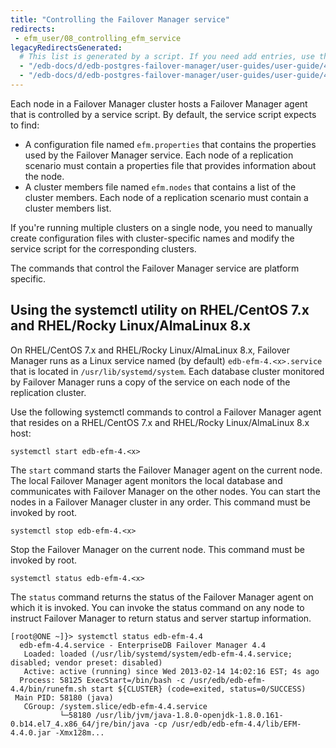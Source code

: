 ```yaml
---
title: "Controlling the Failover Manager service"
redirects: 
 - efm_user/08_controlling_efm_service
legacyRedirectsGenerated:
  # This list is generated by a script. If you need add entries, use the `legacyRedirects` key.
  - "/edb-docs/d/edb-postgres-failover-manager/user-guides/user-guide/4.0/controlling_efm_service.html"
  - "/edb-docs/d/edb-postgres-failover-manager/user-guides/user-guide/4.1/controlling_efm_service.html"
---
```


<div id="controlling_efm_service" class="registered_link"></div>

Each node in a Failover Manager cluster hosts a Failover Manager agent that is controlled by a service script. By default, the service script expects to find:

-   A configuration file named `efm.properties` that contains the properties used by the Failover Manager service. Each node of a replication scenario must contain a properties file that provides information about the node.
-   A cluster members file named `efm.nodes` that contains a list of the cluster members. Each node of a replication scenario must contain a cluster members list.

If you're running multiple clusters on a single node, you need to manually create configuration files with cluster-specific names and modify the service script for the corresponding clusters.

The commands that control the Failover Manager service are platform specific.

<div id="service_utility" class="registered_link"></div>

## Using the systemctl utility on RHEL/CentOS 7.x and RHEL/Rocky Linux/AlmaLinux 8.x

On RHEL/CentOS 7.x and RHEL/Rocky Linux/AlmaLinux 8.x, Failover Manager runs as a Linux service named (by default) `edb-efm-4.<x>.service` that is located in `/usr/lib/systemd/system`. Each database cluster monitored by Failover Manager runs a copy of the service on each node of the replication cluster.

Use the following systemctl commands to control a Failover Manager agent that resides on a RHEL/CentOS 7.x and RHEL/Rocky Linux/AlmaLinux 8.x host:

`systemctl start edb-efm-4.<x>`

The `start` command starts the Failover Manager agent on the current node. The local Failover Manager agent monitors the local database and communicates with Failover Manager on the other nodes. You can start the nodes in a Failover Manager cluster in any order. This command must be invoked by root.

`systemctl stop edb-efm-4.<x>`

Stop the Failover Manager on the current node. This command must be invoked by root.

`systemctl status edb-efm-4.<x>`

The `status` command returns the status of the Failover Manager agent on which it is invoked. You can invoke the status command on any node to instruct Failover Manager to return status and server startup information.

```text
[root@ONE ~]}> systemctl status edb-efm-4.4
  edb-efm-4.4.service - EnterpriseDB Failover Manager 4.4
   Loaded: loaded (/usr/lib/systemd/system/edb-efm-4.4.service; disabled; vendor preset: disabled)
   Active: active (running) since Wed 2013-02-14 14:02:16 EST; 4s ago
  Process: 58125 ExecStart=/bin/bash -c /usr/edb/edb-efm-4.4/bin/runefm.sh start ${CLUSTER} (code=exited, status=0/SUCCESS)
 Main PID: 58180 (java)
   CGroup: /system.slice/edb-efm-4.4.service
           └─58180 /usr/lib/jvm/java-1.8.0-openjdk-1.8.0.161-0.b14.el7_4.x86_64/jre/bin/java -cp /usr/edb/edb-efm-4.4/lib/EFM-4.4.0.jar -Xmx128m...
```
